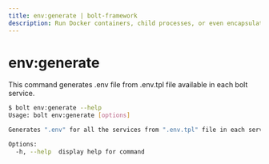 ```yaml
---
title: env:generate | bolt-framework
description: Run Docker containers, child processes, or even encapsulate your entire project within a VM, all under one unified API.
---
```



<Meta title="API Reference/CLI Reference/env:generate" />

# env:generate

This command generates .env file from .env.tpl file available in each bolt service.

```bash
$ bolt env:generate --help
Usage: bolt env:generate [options]

Generates ".env" for all the services from ".env.tpl" file in each service

Options:
  -h, --help  display help for command
```
